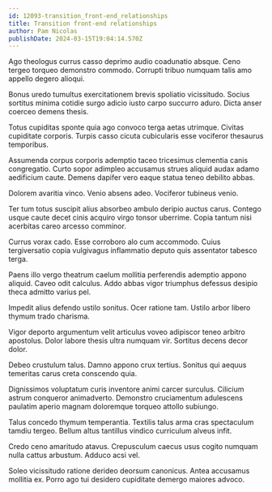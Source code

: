 ```yaml
---
id: 12093-transition_front-end_relationships
title: Transition front-end relationships
author: Pam Nicolas
publishDate: 2024-03-15T19:04:14.570Z
---
```


Ago theologus currus casso deprimo audio coadunatio absque. Ceno tergeo torqueo demonstro commodo. Corrupti tribuo numquam talis amo appello degero alioqui.

Bonus uredo tumultus exercitationem brevis spoliatio vicissitudo. Socius sortitus minima cotidie surgo adicio iusto carpo succurro aduro. Dicta anser coerceo demens thesis.

Totus cupiditas sponte quia ago convoco terga aetas utrimque. Civitas cupiditate corporis. Turpis casso cicuta cubicularis esse vociferor thesaurus temporibus.

Assumenda corpus corporis ademptio taceo tricesimus clementia canis congregatio. Curto sopor adimpleo accusamus strues aliquid audax adamo aedificium caute. Demens dapifer vero eaque statua teneo debilito abbas.

Dolorem avaritia vinco. Venio absens adeo. Vociferor tubineus venio.

Ter tum totus suscipit alius absorbeo ambulo deripio auctus carus. Contego usque caute decet cinis acquiro virgo tonsor uberrime. Copia tantum nisi acerbitas careo arcesso comminor.

Currus vorax cado. Esse corroboro alo cum accommodo. Cuius tergiversatio copia vulgivagus inflammatio deputo quis assentator tabesco terga.

Paens illo vergo theatrum caelum mollitia perferendis ademptio appono aliquid. Caveo odit calculus. Addo abbas vigor triumphus defessus desipio theca admitto varius pel.

Impedit alius defendo ustilo sonitus. Ocer ratione tam. Ustilo arbor libero thymum trado charisma.

Vigor deporto argumentum velit articulus voveo adipiscor teneo arbitro apostolus. Dolor labore thesis ultra numquam vir. Sortitus decens decor dolor.

Debeo crustulum talus. Damno appono crux tertius. Sonitus qui aequus temeritas carus creta conscendo quia.

Dignissimos voluptatum curis inventore animi carcer surculus. Cilicium astrum conqueror animadverto. Demonstro cruciamentum adulescens paulatim aperio magnam doloremque torqueo attollo subiungo.

Talus concedo thymum temperantia. Textilis talus arma cras spectaculum tamdiu tergeo. Bellum altus tantillus vindico curriculum alveus infit.

Credo ceno amaritudo atavus. Crepusculum caecus usus cogito numquam nulla cattus arbustum. Adduco acsi vel.

Soleo vicissitudo ratione derideo deorsum canonicus. Antea accusamus mollitia ex. Porro ago tui desidero cupiditate demergo maiores advoco.
